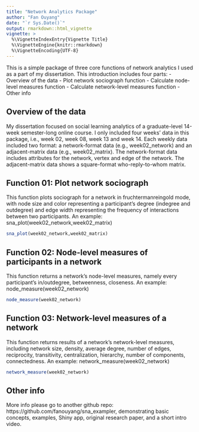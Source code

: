 ```yaml
---
title: "Network Analytics Package"
author: "Fan Ouyang"
date: "`r Sys.Date()`"
output: rmarkdown::html_vignette
vignette: >
  %\VignetteIndexEntry{Vignette Title}
  %\VignetteEngine{knitr::rmarkdown}
  %\VignetteEncoding{UTF-8}
---
```


This is a simple package of three core functions of network analytics I used as a part of my dissertation. This introduction includes four parts:
- Overview of the data
- Plot network sociograph function
- Calculate node-level measures function
- Calculate network-level measures function
- Other info

## Overview of the data

My dissertation focused on social learning analytics of a graduate-level 14-week semester-long online course. I only included four weeks' data in this package, i.e., week 02, week 08, week 13 and week 14. Each weekly data included two format: a network-format data (e.g., week02_network) and an adjacent-matrix data (e.g., week02_matrix). The network-format data includes attributes for the network, vertex and edge of the network. The adjacent-matrix data shows a square-format who-reply-to-whom matrix.

## Function 01: Plot network sociograph 

This function plots sociograph for a network in fruchtermanreingold mode, with node size and color representing a participant's degree (indegree and outdegree) and edge width representing the frequency of interactions between two participants. An example: sna_plot(week02_network,week02_matrix)

```r
sna_plot(week02_network,week02_matrix)
```


## Function 02: Node-level measures of participants in a network

This function returns a network's node-level measures, namely every participant's in/outdegree, betweenness, closeness. An example: node_measure(week02_network)

```r
node_measure(week02_network)
```


## Function 03: Network-level measures of a network

This function returns results of a network's network-level measures, including network size, density,
average degree, number of edges, reciprocity, transitivity, centralization, hierarchy,
number of components, connectedness. An example: network_measure(week02_network)

```r
network_measure(week02_network)
```

## Other info

More info please go to another github repo: https://github.com/fanouyang/sna_exampler, demonstrating basic concepts, examples, Shiny app, original research paper, and a short intro video.
